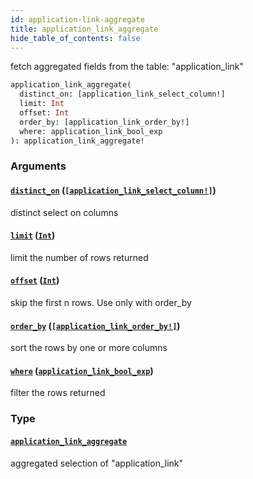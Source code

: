 ```yaml
---
id: application-link-aggregate
title: application_link_aggregate
hide_table_of_contents: false
---
```


fetch aggregated fields from the table: "application_link"

```graphql
application_link_aggregate(
  distinct_on: [application_link_select_column!]
  limit: Int
  offset: Int
  order_by: [application_link_order_by!]
  where: application_link_bool_exp
): application_link_aggregate!
```

### Arguments

#### [`distinct_on`](#) ([`[application_link_select_column!]`](/07-graphql/enums/application-link-select-column))

distinct select on columns

#### [`limit`](#) ([`Int`](/07-graphql/scalars/int))

limit the number of rows returned

#### [`offset`](#) ([`Int`](/07-graphql/scalars/int))

skip the first n rows. Use only with order_by

#### [`order_by`](#) ([`[application_link_order_by!]`](/07-graphql/inputs/application-link-order-by))

sort the rows by one or more columns

#### [`where`](#) ([`application_link_bool_exp`](/07-graphql/inputs/application-link-bool-exp))

filter the rows returned

### Type

#### [`application_link_aggregate`](/07-graphql/objects/application-link-aggregate)

aggregated selection of "application_link"
